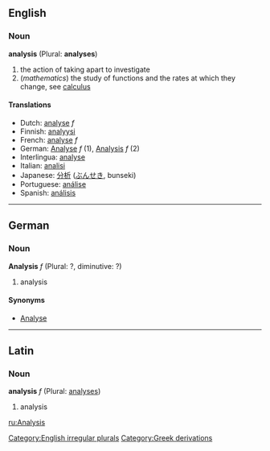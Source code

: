 ==English==
=== Noun ===
'''analysis''' (Plural: '''analyses''')

# the action of taking apart to investigate
#(''mathematics'') the study of functions and the rates at which they change, see [[calculus]]

==== Translations ====
*Dutch: [[analyse]] ''f''
*Finnish: [[analyysi]]
*French: [[analyse]] ''f''
*German: [[Analyse]] ''f'' (1), [[Analysis]] ''f'' (2)
*Interlingua: [[analyse]] 
*Italian: [[analisi]]
*Japanese: [[分析]] ([[ぶんせき]], bunseki)
*Portuguese: [[análise]] 
*Spanish: [[análisis]]

[[Category:English irregular plurals]]
----

==German==

===Noun===
'''Analysis''' ''f'' (Plural: ?, diminutive: ?)

# analysis

====Synonyms====
*[[Analyse]]
----
==Latin==
===Noun===
'''analysis''' ''f'' (Plural: [[analyses]])

# analysis

[[ru:Analysis]]
[[Category:Greek derivations]]